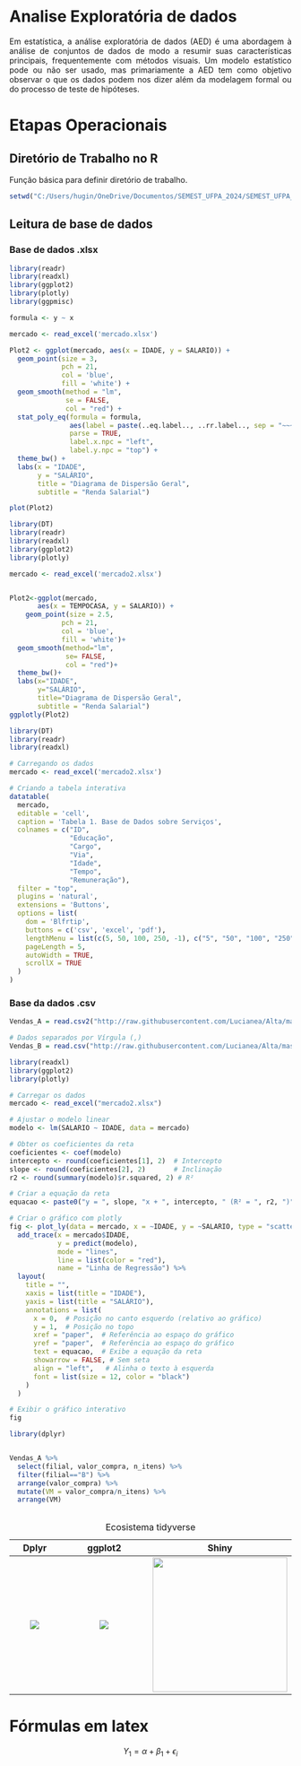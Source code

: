 ```{=html}
<style>
body{text-align: justify}
</style>
```
::: progress
::: {.progress-bar style="width: 100%;"}
:::
:::

# Analise Exploratória de dados

Em estatística, a análise exploratória de dados (AED) é uma abordagem à análise de conjuntos de dados de modo a resumir suas características principais, frequentemente com métodos visuais. Um modelo estatístico pode ou não ser usado, mas primariamente a AED tem como objetivo observar o que os dados podem nos dizer além da modelagem formal ou do processo de teste de hipóteses.

::: progress
::: {.progress-bar style="width: 100%;"}
:::
:::

# Etapas Operacionais

## Diretório de Trabalho no **R**

Função básica para definir diretório de trabalho.

```{r}
setwd("C:/Users/hugin/OneDrive/Documentos/SEMEST_UFPA_2024/SEMEST_UFPA_2024")
```

## Leitura de base de dados

### Base de dados .xlsx

```{r base1}
library(readr)
library(readxl)
library(ggplot2)
library(plotly)
library(ggpmisc)

formula <- y ~ x

mercado <- read_excel('mercado.xlsx')

Plot2 <- ggplot(mercado, aes(x = IDADE, y = SALARIO)) +
  geom_point(size = 3, 
             pch = 21, 
             col = 'blue',
             fill = 'white') +
  geom_smooth(method = "lm", 
              se = FALSE, 
              col = "red") +
  stat_poly_eq(formula = formula, 
               aes(label = paste(..eq.label.., ..rr.label.., sep = "~~~")), 
               parse = TRUE, 
               label.x.npc = "left",
               label.y.npc = "top") +
  theme_bw() +
  labs(x = "IDADE", 
       y = "SALÁRIO", 
       title = "Diagrama de Dispersão Geral", 
       subtitle = "Renda Salarial")

plot(Plot2)

```

```{r}
library(DT)
library(readr)
library(readxl)
library(ggplot2)
library(plotly)

mercado <- read_excel('mercado2.xlsx')


Plot2<-ggplot(mercado,
       aes(x = TEMPOCASA, y = SALARIO)) +
    geom_point(size = 2.5, 
             pch = 21, 
             col = 'blue',
             fill = 'white')+
  geom_smooth(method="lm",
              se= FALSE,
              col = "red")+
  theme_bw()+
  labs(x="IDADE", 
       y="SALÁRIO", 
       title="Diagrama de Dispersão Geral", 
       subtitle = "Renda Salarial")
ggplotly(Plot2)


```

```{r}
library(DT)
library(readr)
library(readxl)

# Carregando os dados
mercado <- read_excel('mercado2.xlsx')

# Criando a tabela interativa
datatable(
  mercado,
  editable = 'cell',
  caption = 'Tabela 1. Base de Dados sobre Serviços',
  colnames = c("ID",
               "Educação",
               "Cargo",
               "Via",
               "Idade",
               "Tempo",
               "Remuneração"),
  filter = "top",
  plugins = 'natural',
  extensions = 'Buttons',
  options = list(
    dom = 'Blfrtip',
    buttons = c('csv', 'excel', 'pdf'),
    lengthMenu = list(c(5, 50, 100, 250, -1), c("5", "50", "100", "250", "All")),
    pageLength = 5,
    autoWidth = TRUE,
    scrollX = TRUE
  )
)

```

### Base da dados .csv

```{r base2}

Vendas_A = read.csv2("http://raw.githubusercontent.com/Lucianea/Alta/master/vendas.csv")

# Dados separados por Vírgula (,)
Vendas_B = read.csv("http://raw.githubusercontent.com/Lucianea/Alta/master/vendas1.csv")

```

```{r}
library(readxl)
library(ggplot2)
library(plotly)

# Carregar os dados
mercado <- read_excel("mercado2.xlsx")

# Ajustar o modelo linear
modelo <- lm(SALARIO ~ IDADE, data = mercado)

# Obter os coeficientes da reta
coeficientes <- coef(modelo)
intercepto <- round(coeficientes[1], 2)  # Intercepto
slope <- round(coeficientes[2], 2)       # Inclinação
r2 <- round(summary(modelo)$r.squared, 2) # R²

# Criar a equação da reta
equacao <- paste0("y = ", slope, "x + ", intercepto, " (R² = ", r2, ")")

# Criar o gráfico com plotly
fig <- plot_ly(data = mercado, x = ~IDADE, y = ~SALARIO, type = "scatter", mode = "markers") %>%
  add_trace(x = mercado$IDADE, 
            y = predict(modelo), 
            mode = "lines", 
            line = list(color = "red"),
            name = "Linha de Regressão") %>%
  layout(
    title = "",
    xaxis = list(title = "IDADE"),
    yaxis = list(title = "SALÁRIO"),
    annotations = list(
      x = 0,  # Posição no canto esquerdo (relativo ao gráfico)
      y = 1,  # Posição no topo
      xref = "paper",  # Referência ao espaço do gráfico
      yref = "paper",  # Referência ao espaço do gráfico
      text = equacao,  # Exibe a equação da reta
      showarrow = FALSE, # Sem seta
      align = "left",   # Alinha o texto à esquerda
      font = list(size = 12, color = "black")
    )
  )

# Exibir o gráfico interativo
fig


```

```{r}
library(dplyr)


Vendas_A %>%
  select(filial, valor_compra, n_itens) %>%
  filter(filial=="B") %>%
  arrange(valor_compra) %>%
  mutate(VM = valor_compra/n_itens) %>%
  arrange(VM)
  

```

|       Dplyr        |                        ggplot2                         |              Shiny              |
|:----------------:|:--------------------------------:|:-------------------:|
| ![](www/dplay.png) | [![](www/ggplot2.png)](https://ggplot2.tidyverse.org/) | ![](www/shiny.png){width="240"} |

: Ecosistema tidyverse

# Fórmulas em latex

$$  Y_{1}=\alpha+\beta_{1}+\epsilon_{i}    $$

::: progress
::: {.progress-bar style="width: 100%;"}
:::
:::

